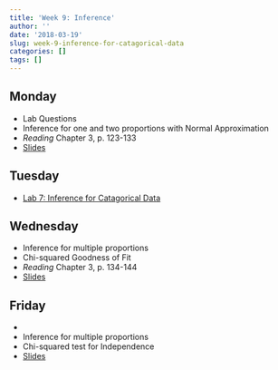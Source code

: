 ```yaml
---
title: 'Week 9: Inference'
author: ''
date: '2018-03-19'
slug: week-9-inference-for-catagorical-data
categories: []
tags: []
---
```


 
## Monday

* Lab Questions
* Inference for one and two proportions with Normal Approximation
* *Reading* Chapter 3, p. 123-133
* [Slides](/slides/09A-diff-in-p.html)

## Tuesday

* [Lab 7: Inference for Catagorical Data](/labs/07-Inference-for-categorical-data.html)

## Wednesday 

* Inference for multiple proportions
* Chi-squared Goodness of Fit
* *Reading* Chapter 3, p. 134-144
* [Slides](/slides/09B-Inference-for-many-proportions.html)

## Friday

*
* Inference for multiple proportions
* Chi-squared test for Independence
* [Slides](/slides/09C-Chi-Square-Ind.html)

  